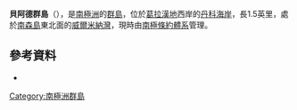 {{Coord|64|56|S|63|14|W|source:GNIS|display=title}}

'''貝阿德群島'''（{{lang-en|Bayard Islands}}），是[[南極洲|南極洲]]的[[群島|群島]]，位於[[葛拉漢地|葛拉漢地]]西岸的[[丹科海岸|丹科海岸]]，長1.5英里，處於[[南森島_(南極洲)|南森島]]東北面的[[威爾米納灣|威爾米納灣]]，現時由[[南極條約體系|南極條約體系]]管理。

==參考資料==
* {{usgs-gazetteer|id=1093}}

{{DEFAULTSORT:Bayard Islands}}
[[Category:南極洲群島|Category:南極洲群島]]


{{DancoCoast-geo-stub}}